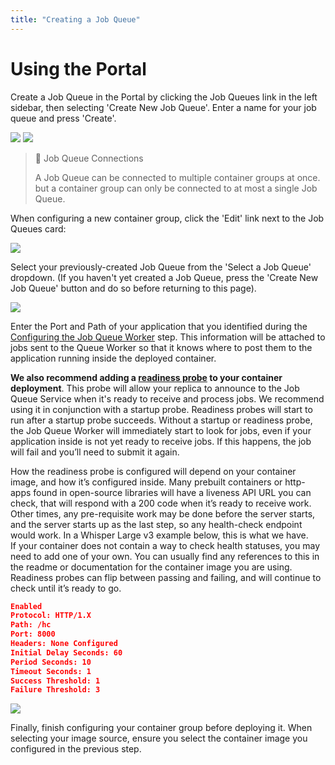```yaml
---
title: "Creating a Job Queue"
---
```


# Using the Portal

Create a Job Queue in the Portal by clicking the Job Queues link in the left sidebar, then selecting 'Create New Job Queue'. Enter a name for your job queue and press 'Create'.

<img src="https://files.readme.io/3fe2029-image.png" />

<img src="https://files.readme.io/3f3bbf7-image.png" />

> 📘 Job Queue Connections
>
> A Job Queue can be connected to multiple container groups at once. but a container group can only be connected to at most a single Job Queue.

When configuring a new container group, click the 'Edit' link next to the Job Queues card:

<img src="https://files.readme.io/6ef9e27-image.png" />

Select your previously-created Job Queue from the 'Select a Job Queue' dropdown. (If you haven't yet created a Job Queue, press the 'Create New Job Queue' button and do so before returning to this page).

<img src="https://files.readme.io/0592577-image.png" />

Enter the Port and Path of your application that you identified during the [Configuring the Job Queue Worker](/container-engine/job-queues/queue-worker) step. This information will be attached to jobs sent to the Queue Worker so that it knows where to post them to the application running inside the deployed container.

**We also recommend adding a [readiness probe](/container-engine/health-probes/readiness-probes) to your container deployment**. This probe will allow your replica to announce to the Job Queue Service when it's ready to receive and process jobs. We recommend using it in conjunction with a startup probe. Readiness probes will start to run after a startup probe succeeds. Without a startup or readiness probe, the Job Queue Worker will immediately start to look for jobs, even if your application inside is not yet ready to receive jobs. If this happens, the job will fail and you’ll need to submit it again.

How the readiness probe is configured will depend on your container image, and how it’s configured inside. Many prebuilt containers or http-apps found in open-source libraries will have a liveness API URL you can check, that will respond with a 200 code when it’s ready to receive work.  
Other times, any pre-requisite work may be done before the server starts, and the server starts up as the last step, so any health-check endpoint would work. In a Whisper Large v3 example below, this is what we have.  
If your container does not contain a way to check health statuses, you may need to add one of your own. You can usually find any references to this in the readme or documentation for the container image you are using. Readiness probes can flip between passing and failing, and will continue to check until it’s ready to go.

```json
Enabled
Protocol: HTTP/1.X
Path: /hc
Port: 8000
Headers: None Configured
Initial Delay Seconds: 60
Period Seconds: 10
Timeout Seconds: 1
Success Threshold: 1
Failure Threshold: 3
```

<img src="https://files.readme.io/6a6961b-image.png" />

Finally, finish configuring your container group before deploying it. When selecting your image source, ensure you select the container image you configured in the previous step.
